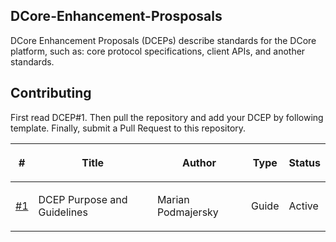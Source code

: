 ==DCore-Enhancement-Prosposals==

DCore Enhancement Proposals (DCEPs) describe standards for the DCore platform, such as: core protocol specifications, client APIs, and another standards. 

==Contributing==

First read DCEP#1. Then pull the repository and add your DCEP by following template. Finally, submit a Pull Request to this repository.

{| class="wikitable sortable" style="width: auto; text-align: center; font-size: smaller; table-layout: fixed;"
!<nowiki>#</nowiki>
!Title
!Author
!Type
!Status
|-
| [[dcep%231.mediawiki|#1]]
| DCEP Purpose and Guidelines
| Marian Podmajersky
| Guide
| Active
|}
